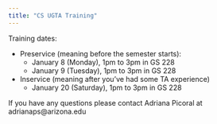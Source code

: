 ```yaml
---
title: "CS UGTA Training"
---
```


Training dates:

* Preservice (meaning before the semester starts):
  * January 8 (Monday), 1pm to 3pm in GS 228
  * January 9 (Tuesday), 1pm to 3pm in GS 228
  
* Inservice (meaning after you've had some TA experience)
  * January 20 (Saturday), 1pm to 3pm in GS 228
  
  
If you have any questions please contact Adriana Picoral at adrianaps\@arizona.edu
  